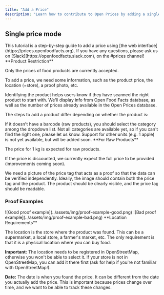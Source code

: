 ```yaml
---
title: "Add a Price"
description: "Learn how to contribute to Open Prices by adding a single product price using the web interface. This tutorial covers identifying the product, adding price with proof photos, and specifying the location and date of the price discovery."
---
```



## Single price mode

<Callout type="info">
  This tutorial is a step-by-step guide to add a price using [the web
  interface](https://prices.openfoodfacts.org). If you have any questions,
  please ask us on [Slack](https://openfoodfacts.slack.com), on the #prices
  channel!
</Callout>

<Callout type="warning">
**Product Restriction**

Only the prices of food products are currently accepted.

</Callout>

To add a price, we need some information, such as the product price, the location (=store), a proof photo, etc.

<Steps>
<Step title="Identify the Product">

Identifying the product helps users know if they have scanned the right product to start with. We'll display info from Open Food Facts database, as well as the number of prices already available in the Open Prices database.

The steps to add a product differ depending on whether the product is:

<Cards>
  <Card
    title="With Barcode"
    description="Products that have a standard barcode for identification"
  />
  <Card
    title="Raw Products"
    description="Fruits, vegetables, and other unpackaged items"
  />
</Cards>

<Callout type="info">
  If it doesn't have a barcode (raw products), you should select the category
  among the dropdown list. Not all categories are available yet, so if you can't
  find the right one, please let us know. Support for other units (e.g. 1 apple)
  is not yet available, but will be added soon.
</Callout>

</Step>
<Step title="Add the Price (with Proof)">

<Callout>
**For Raw Products**

The price for 1 kg is expected for raw products.

</Callout>

<Callout type="warning">
  If the price is discounted, we currently expect the full price to be provided
  (improvements coming soon).
</Callout>

We need a picture of the price tag that acts as a proof so that the data can be verified independently. Ideally, the image should contain both the price tag and the product. The product should be clearly visible, and the price tag should be readable.

### Proof Examples

<Cards>
  <Card
    title="✅ Good Example"
    description="Both the price tag and the product are visible"
  >
    ![Good proof example](../assets/img/proof-example-good.png)
  </Card>
  <Card
    title="❌ Bad Example"
    description="Here it's difficult to recognize the product using the photo alone"
  >
    ![Bad proof example](../assets/img/proof-example-bad.png)
  </Card>
</Cards>

</Step>
<Step title="Add Location & Date">

<Callout type="info">
**Location Requirements**

The location is the store where the product was found. This can be a supermarket, a local store, a farmer's market, etc. The only requirement is that it is a physical location where you can buy food.

</Callout>

**Important:** The location needs to be registered in OpenStreetMap, otherwise you won't be able to select it. If your store is not in OpenStreetMap, you can add it there first (ask for help if you're not familiar with OpenStreetMap!).

**Date:** The date is when you found the price. It can be different from the date you actually add the price. This is important because prices change over time, and we want to be able to track these changes.

</Step>
</Steps>

